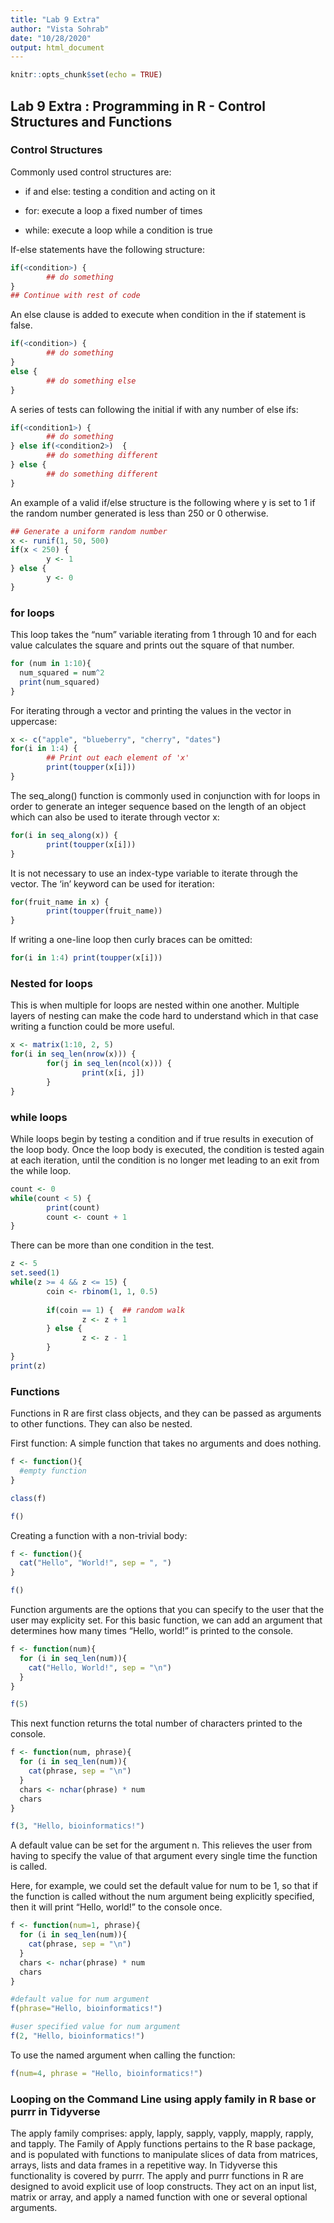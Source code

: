 ```yaml
---
title: "Lab 9 Extra"
author: "Vista Sohrab"
date: "10/28/2020"
output: html_document
---
```


```r
knitr::opts_chunk$set(echo = TRUE)
```

## Lab 9 Extra : Programming in R - Control Structures and Functions

### Control Structures

Commonly used control structures are:

  * if and else: testing a condition and acting on it

  * for: execute a loop a fixed number of times

  * while: execute a loop while a condition is true
  
If-else statements have the following structure:
```r
if(<condition>) {
        ## do something
} 
## Continue with rest of code
```

An else clause is added to execute when condition in the if statement is false.
```r
if(<condition>) {
        ## do something
} 
else {
        ## do something else
}
```

A series of tests can following the initial if with any number of else ifs:

```r
if(<condition1>) {
        ## do something
} else if(<condition2>)  {
        ## do something different
} else {
        ## do something different
}
```

An example of a valid if/else structure is the following where y is set to 1 if the random number generated is less than 250 or 0 otherwise.

```r
## Generate a uniform random number
x <- runif(1, 50, 500)  
if(x < 250) {
        y <- 1
} else {
        y <- 0
}
```


### for loops


This loop takes the "num" variable iterating from 1 through 10 and for each value calculates the square and prints out the square of that number. 
```r
for (num in 1:10){
  num_squared = num^2
  print(num_squared)
}
```

For iterating through a vector and printing the values in the vector in uppercase:
```r
x <- c("apple", "blueberry", "cherry", "dates")
for(i in 1:4) {
        ## Print out each element of 'x'
        print(toupper(x[i]))
}
```


The seq_along() function is commonly used in conjunction with for loops in order to generate an integer sequence based on the length of an object which can also be used to iterate through vector x:

```r
for(i in seq_along(x)) {   
        print(toupper(x[i]))
}
```

It is not necessary to use an index-type variable to iterate through the vector. The 'in' keyword can be used for iteration:

```r
for(fruit_name in x) {
        print(toupper(fruit_name))
}
```

If writing a one-line loop then curly braces can be omitted:

```r
for(i in 1:4) print(toupper(x[i]))
```

### Nested for loops

This is when multiple for loops are nested within one another. Multiple layers of nesting can make the code hard to understand which in that case writing a function could be more useful.
```r
x <- matrix(1:10, 2, 5)
for(i in seq_len(nrow(x))) {
        for(j in seq_len(ncol(x))) {
                print(x[i, j])
        }   
}
```

### while loops

While loops begin by testing a condition and if true results in execution of the loop body. Once the loop body is executed, the condition is tested again at each iteration, until the condition is no longer met leading to an exit from the while loop.
```r
count <- 0
while(count < 5) {
        print(count)
        count <- count + 1
}
```

There can be more than one condition in the test.

```r
z <- 5
set.seed(1)
while(z >= 4 && z <= 15) {
        coin <- rbinom(1, 1, 0.5)
        
        if(coin == 1) {  ## random walk
                z <- z + 1
        } else {
                z <- z - 1
        } 
}
print(z)
```

### Functions

Functions in R are first class objects, and they can be passed as arguments to other functions. They can also be nested.
 

First function: 
A simple function that takes no arguments and does nothing.
```r
f <- function(){
  #empty function
}

class(f)

f()
```
    
Creating a function with a non-trivial body:

```r
f <- function(){
  cat("Hello", "World!", sep = ", ")
}

f()
```


Function arguments are the options that you can specify to the user that the user may explicity set. For this basic function, we can add an argument that determines how many times “Hello, world!” is printed to the console.

```r
f <- function(num){
  for (i in seq_len(num)){
    cat("Hello, World!", sep = "\n")
  }
}

f(5)
```

This next function returns the total number of characters printed to the console.

```r
f <- function(num, phrase){
  for (i in seq_len(num)){
    cat(phrase, sep = "\n")
  }
  chars <- nchar(phrase) * num
  chars
}

f(3, "Hello, bioinformatics!")
```

A default value can be set for the argument n. This relieves the user from having to specify the value of that argument every single time the function is called.

Here, for example, we could set the default value for num to be 1, so that if the function is called without the num argument being explicitly specified, then it will print “Hello, world!” to the console once.

```r
f <- function(num=1, phrase){
  for (i in seq_len(num)){
    cat(phrase, sep = "\n")
  }
  chars <- nchar(phrase) * num
  chars
}

#default value for num argument
f(phrase="Hello, bioinformatics!")

#user specified value for num argument
f(2, "Hello, bioinformatics!")
```

To use the named argument when calling the function:
```r
f(num=4, phrase = "Hello, bioinformatics!")
```

### Looping on the Command Line using apply family in R base or purrr in Tidyverse

The apply family comprises: apply, lapply, sapply, vapply, mapply, rapply, and tapply. The Family of Apply functions pertains to the R base package, and is populated with functions to manipulate slices of data from matrices, arrays, lists and data frames in a repetitive way. In Tidyverse this functionality is covered by purrr. The apply and purrr functions in R are designed to avoid explicit use of loop constructs. They act on an input list, matrix or array, and apply a named function with one or several optional arguments.